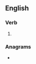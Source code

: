 ==English==

===Verb===
{{head|en|verb form}}

# {{en-third-person singular of|remap}}

===Anagrams===
* {{anagrams|en|ampers|prames|sperma}}